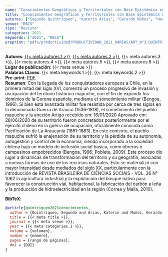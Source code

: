 ```yaml
---
name: "Conocimientos Geográficos y Territoriales con Base Epistémica en la Memoria Social Mapuche"
title: "Conocimientos Geográficos y Territoriales con Base Epistémica en la Memoria Social Mapuche"
autores: ["Segundo Quintriqueo", "Katerin Arias", "Gerardo Muñoz", "Hector Torres", "Soledad Morales", "Fernando Peña"]
venue: "RBCS"
tipo: "Revista"
categories: 2021
keywords: ["2021", "RBCS"]
preprint: "pdfs/productividad/PRODUCTIVIDAD_2021_KARIAS/ART_N°3_QUINTRIQUEO Y ARIAS-ORTEGA_RBCS_2021_SCOPUS.pdf"
---
```

**Autores**: [{{< meta autores.1 >}}](../members/current/Segundo Quintriqueo.qmd), [{{< meta autores.2 >}}](../members/current/Katerin Arias.qmd), {{< meta autores.3 >}}, {{< meta autores.4 >}}, {{< meta autores.5 >}}, {{< meta autores.6 >}}    
**Lugar de publicación**: {{< meta venue >}}     
**Palabras Claves**: {{< meta keywords.1 >}}, {{< meta keywords.2 >}}    
**Pre-print**: [PDF](../{{< meta preprint >}})    
**Resumen**: Con la llegada de los conquistadores europeos a Chile, en la primera mitad del siglo XVI, comenzó un proceso progresivo de invasión y usurpación del territorio histórico mapuche, con el fin de expandir los dominios de la Corona española, mediante el sometimiento militar (Bengoa, 1996). Si bien esta avanzada militar fue resistida por cerca de tres siglos en la denominada Guerra de Arauco (1536-1818), el sometimiento del pueblo mapuche y la anexión
Artigo recebido em: 16/01/2020 Aprovado em: 28/06/2020
de su territorio fueron concretados posteriormente por el ejército chileno en la guerra de ocupación, oficialmente conocida como Pacificación de La Araucanía (1861-1883). En este contexto, el pueblo mapuche sufrió la enajenación de su territorio y la pérdida de su autonomía, autogestión y control de la economía, siendo incorporado a la sociedad chilena bajo un modelo de inclusión social básica, como obreros o campesinos empobrecidos (Bengoa, 1996; Poblete, 2009). Este proceso dio lugar a dinámicas de transformación del territorio y su geografía, asociadas a nuevas formas de uso de los recursos naturales. Esto se materializó con mayor intensidad desde mediados del siglo XX, particularmente con la introducción de
REVISTA BRASILEIRA DE CIÊNCIAS SOCIAIS - VOL. 36 N° 1062
la agricultura industrial y la explotación del bosque nativo para favorecer la construcción vial, habitacional, la fabricación del carbón a leña y la producción de hidroelectricidad en la región (Correa y Mella, 2010). 


**BibTeX**:
```bibtex
@article{quintriqueo2021conocimientos,
  author = {Quintriqueo, Segundo and Arias, Katerin and Muñoz, Gerardo and Torres, Hector and Morales, Soledad and Peña, Fernando},
  title = {{< meta title >}},
  journal = {{< meta venue >}},
  year = {{< meta categories.1 >}},
  volume = {volumen},
  number = {número},
  pages = {rango de páginas},
  doi = {DOI}
}
```
